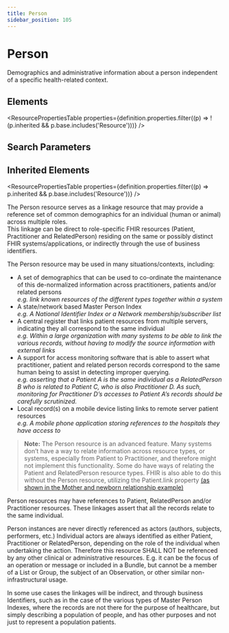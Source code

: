 ```yaml
---
title: Person
sidebar_position: 105
---
```



# Person

Demographics and administrative information about a person independent of a specific health-related context.

<Tabs queryString="section">
  <TabItem value="schema" label="Schema" default>

## Elements

<ResourcePropertiesTable
  properties={definition.properties.filter((p) => !(p.inherited && p.base.includes('Resource')))}
/>

## Search Parameters

<SearchParamsTable searchParams={definition.searchParameters} />

## Inherited Elements

<ResourcePropertiesTable properties={definition.properties.filter((p) => p.inherited && p.base.includes('Resource'))} />

  </TabItem>
  <TabItem value="usage" label="Usage">
<div> <a name="scope"></a> <p>   The <Link to="/docs/api/fhir/resources/person">Person</Link> resource serves as a linkage resource that may provide a reference set of common demographics    for an individual (human or animal) across multiple roles.<br/>   This linkage can be direct to role-specific FHIR resources (Patient, <Link to="/docs/api/fhir/resources/practitioner">Practitioner</Link> and <Link to="/docs/api/fhir/resources/relatedperson">RelatedPerson</Link>)   residing on the same or possibly distinct FHIR systems/applications, or indirectly through the use of   business identifiers. </p>   <p>   The <Link to="/docs/api/fhir/resources/person">Person</Link> resource may be used in many situations/contexts, including:   </p>   <ul>   <li>A set of demographics that can be used to co-ordinate the maintenance of this   de-normalized information across practitioners, patients and/or related persons<br/>   <i>e.g. link known resources of the different types together within a system</i></li>   <li>A state/network based Master <Link to="/docs/api/fhir/resources/person">Person</Link> Index<br/>   <i>e.g. A National <Link to="/docs/api/fhir/datatypes/identifier">Identifier</Link> Index or a Network membership/subscriber list</i></li>   <li>A central register that links patient resources from multiple servers, indicating they   all correspond to the same individual<br/>   <i>e.g. Within a large organization with many systems to be able to link the various records,    without having to modify the source information with external links</i></li>   <li>A support for access monitoring software that is able to assert what practitioner,    patient and related person records correspond to the same human being to assist in    detecting improper querying.<br/>   <i>e.g. asserting that a <Link to="/docs/api/fhir/resources/patient">Patient</Link> A is the same individual as a <Link to="/docs/api/fhir/resources/relatedperson">RelatedPerson</Link> B who is   related to <Link to="/docs/api/fhir/resources/patient">Patient</Link> C, who is also <Link to="/docs/api/fhir/resources/practitioner">Practitioner</Link> D.  As such, monitoring for <Link to="/docs/api/fhir/resources/practitioner">Practitioner</Link>   D’s accesses to <Link to="/docs/api/fhir/resources/patient">Patient</Link> A’s records should be carefully scrutinized.</i></li>   <li>Local record(s) on a mobile device listing links to remote server patient resources<br/>   <i>e.g. A mobile phone application storing references to the hospitals they have access to</i></li>   </ul>   <blockquote class="stu-note">     <a name="advanced"></a>     <p>     <b>Note:</b>  The <Link to="/docs/api/fhir/resources/person">Person</Link> resource is an advanced feature.  Many systems don’t have a way     to relate information across resource types, or systems, especially from <Link to="/docs/api/fhir/resources/patient">Patient</Link> to     <Link to="/docs/api/fhir/resources/practitioner">Practitioner</Link>, and therefore might not implement this functionality. Some do have ways     of relating the <Link to="/docs/api/fhir/resources/patient">Patient</Link> and <Link to="/docs/api/fhir/resources/relatedperson">RelatedPerson</Link> resource types. FHIR is also able to do this     without the <Link to="/docs/api/fhir/resources/person">Person</Link> resource, utilizing the <Link to="/docs/api/fhir/resources/patient">Patient</Link>.link property     <a href="/docs/api/fhir/resources/patient">(as shown in the Mother and newborn relationship example)</a>     </p>   </blockquote> </div>
  </TabItem>
  <TabItem value="relationships" label="Relationships">
<div>   <p>     <Link to="/docs/api/fhir/resources/person">Person</Link> resources may have references to <Link to="/docs/api/fhir/resources/patient">Patient</Link>, <Link to="/docs/api/fhir/resources/relatedperson">RelatedPerson</Link> and/or <Link to="/docs/api/fhir/resources/practitioner">Practitioner</Link> resources.      These linkages assert that all the records relate to the same individual.   </p>   <p>     <Link to="/docs/api/fhir/resources/person">Person</Link> instances are never directly referenced as actors (authors, subjects, performers, etc.)     Individual actors are always identified as either <Link to="/docs/api/fhir/resources/patient">Patient</Link>, <Link to="/docs/api/fhir/resources/practitioner">Practitioner</Link> or <Link to="/docs/api/fhir/resources/relatedperson">RelatedPerson</Link>, depending on the role     of the individual when undertaking the action. Therefore this resource SHALL NOT be referenced by any     other clinical or administrative resources.       E.g. it can be the focus of an operation or message or included in a <Link to="/docs/api/fhir/resources/bundle">Bundle</Link>,      but cannot be a member of a <Link to="/docs/api/fhir/resources/list">List</Link> or <Link to="/docs/api/fhir/resources/group">Group</Link>, the subject of an <Link to="/docs/api/fhir/resources/observation">Observation</Link>, or other similar non-infrastructural usage.   </p>   <p>     In some use cases the linkages will be indirect, and through business <Link to="/docs/api/fhir/datatypes/identifier">Identifiers</Link>, such as in the case of     the various types of Master <Link to="/docs/api/fhir/resources/person">Person</Link> Indexes, where the records are not there for the purpose of healthcare,      but simply describing a population of people, and has other purposes and not just to represent a population patients.   </p> </div>
  </TabItem>


</Tabs>
